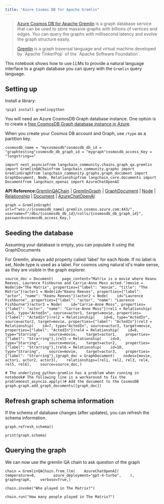 ```yaml
---
title: "Azure Cosmos DB for Apache Gremlin"
---
```


> [Azure Cosmos DB for Apache Gremlin](https://learn.microsoft.com/en-us/azure/cosmos-db/gremlin/introduction) is a graph database service that can be used to store massive graphs with billions of vertices and edges. You can query the graphs with millisecond latency and evolve the graph structure easily.
>
> [Gremlin](https://en.wikipedia.org/wiki/Gremlin_\(query_language\)) is a graph traversal language and virtual machine developed by `Apache TinkerPop` of the `Apache Software Foundation`.

This notebook shows how to use LLMs to provide a natural language interface to a graph database you can query with the `Gremlin` query language.

## Setting up

Install a library:

```
!pip3 install gremlinpython
```

You will need an Azure CosmosDB Graph database instance. One option is to create a [free CosmosDB Graph database instance in Azure](https://learn.microsoft.com/en-us/azure/cosmos-db/free-tier).

When you create your Cosmos DB account and Graph, use `/type` as a partition key.

```
cosmosdb_name = "mycosmosdb"cosmosdb_db_id = "graphtesting"cosmosdb_db_graph_id = "mygraph"cosmosdb_access_Key = "longstring=="
```

```
import nest_asynciofrom langchain_community.chains.graph_qa.gremlin import GremlinQAChainfrom langchain_community.graphs import GremlinGraphfrom langchain_community.graphs.graph_document import GraphDocument, Node, Relationshipfrom langchain_core.documents import Documentfrom langchain_openai import AzureChatOpenAI
```

**API Reference:**[GremlinQAChain](https://python.langchain.com/api_reference/community/chains/langchain_community.chains.graph_qa.gremlin.GremlinQAChain.html) | [GremlinGraph](https://python.langchain.com/api_reference/community/graphs/langchain_community.graphs.gremlin_graph.GremlinGraph.html) | [GraphDocument](https://python.langchain.com/api_reference/community/graphs/langchain_community.graphs.graph_document.GraphDocument.html) | [Node](https://python.langchain.com/api_reference/community/graphs/langchain_community.graphs.graph_document.Node.html) | [Relationship](https://python.langchain.com/api_reference/community/graphs/langchain_community.graphs.graph_document.Relationship.html) | [Document](https://python.langchain.com/api_reference/core/documents/langchain_core.documents.base.Document.html) | [AzureChatOpenAI](https://python.langchain.com/api_reference/openai/chat_models/langchain_openai.chat_models.azure.AzureChatOpenAI.html)

```
graph = GremlinGraph(    url=f"wss://{cosmosdb_name}.gremlin.cosmos.azure.com:443/",    username=f"/dbs/{cosmosdb_db_id}/colls/{cosmosdb_db_graph_id}",    password=cosmosdb_access_Key,)
```

## Seeding the database

Assuming your database is empty, you can populate it using the GraphDocuments

For Gremlin, always add property called 'label' for each Node. If no label is set, Node.type is used as a label. For cosmos using natural id's make sense, as they are visible in the graph explorer.

```
source_doc = Document(    page_content="Matrix is a movie where Keanu Reeves, Laurence Fishburne and Carrie-Anne Moss acted.")movie = Node(id="The Matrix", properties={"label": "movie", "title": "The Matrix"})actor1 = Node(id="Keanu Reeves", properties={"label": "actor", "name": "Keanu Reeves"})actor2 = Node(    id="Laurence Fishburne", properties={"label": "actor", "name": "Laurence Fishburne"})actor3 = Node(    id="Carrie-Anne Moss", properties={"label": "actor", "name": "Carrie-Anne Moss"})rel1 = Relationship(    id=5, type="ActedIn", source=actor1, target=movie, properties={"label": "ActedIn"})rel2 = Relationship(    id=6, type="ActedIn", source=actor2, target=movie, properties={"label": "ActedIn"})rel3 = Relationship(    id=7, type="ActedIn", source=actor3, target=movie, properties={"label": "ActedIn"})rel4 = Relationship(    id=8,    type="Starring",    source=movie,    target=actor1,    properties={"label": "Strarring"},)rel5 = Relationship(    id=9,    type="Starring",    source=movie,    target=actor2,    properties={"label": "Strarring"},)rel6 = Relationship(    id=10,    type="Straring",    source=movie,    target=actor3,    properties={"label": "Strarring"},)graph_doc = GraphDocument(    nodes=[movie, actor1, actor2, actor3],    relationships=[rel1, rel2, rel3, rel4, rel5, rel6],    source=source_doc,)
```

```
# The underlying python-gremlin has a problem when running in notebook# The following line is a workaround to fix the problemnest_asyncio.apply()# Add the document to the CosmosDB graph.graph.add_graph_documents([graph_doc])
```

## Refresh graph schema information

If the schema of database changes (after updates), you can refresh the schema information.

```
graph.refresh_schema()
```

```
print(graph.schema)
```

## Querying the graph

We can now use the gremlin QA chain to ask question of the graph

```
chain = GremlinQAChain.from_llm(    AzureChatOpenAI(        temperature=0,        azure_deployment="gpt-4-turbo",    ),    graph=graph,    verbose=True,)
```

```
chain.invoke("Who played in The Matrix?")
```

```
chain.run("How many people played in The Matrix?")
```
